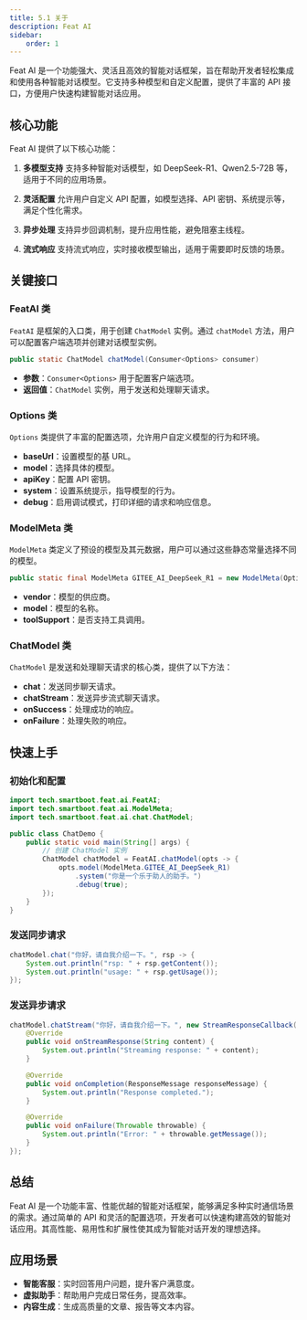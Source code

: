 ```yaml
---
title: 5.1 关于
description: Feat AI
sidebar:
    order: 1
---
```


Feat AI 是一个功能强大、灵活且高效的智能对话框架，旨在帮助开发者轻松集成和使用各种智能对话模型。它支持多种模型和自定义配置，提供了丰富的 API 接口，方便用户快速构建智能对话应用。

## 核心功能

Feat AI 提供了以下核心功能：

1. **多模型支持**
支持多种智能对话模型，如 DeepSeek-R1、Qwen2.5-72B 等，适用于不同的应用场景。

2. **灵活配置**
允许用户自定义 API 配置，如模型选择、API 密钥、系统提示等，满足个性化需求。

3. **异步处理**
支持异步回调机制，提升应用性能，避免阻塞主线程。

4. **流式响应**
支持流式响应，实时接收模型输出，适用于需要即时反馈的场景。

## 关键接口

### FeatAI 类

`FeatAI` 是框架的入口类，用于创建 `ChatModel` 实例。通过 `chatModel` 方法，用户可以配置客户端选项并创建对话模型实例。

```java
public static ChatModel chatModel(Consumer<Options> consumer)
```

- **参数**：`Consumer<Options>` 用于配置客户端选项。
- **返回值**：`ChatModel` 实例，用于发送和处理聊天请求。

### Options 类

`Options` 类提供了丰富的配置选项，允许用户自定义模型的行为和环境。

- **baseUrl**：设置模型的基 URL。
- **model**：选择具体的模型。
- **apiKey**：配置 API 密钥。
- **system**：设置系统提示，指导模型的行为。
- **debug**：启用调试模式，打印详细的请求和响应信息。

### ModelMeta 类

`ModelMeta` 类定义了预设的模型及其元数据，用户可以通过这些静态常量选择不同的模型。

```java
public static final ModelMeta GITEE_AI_DeepSeek_R1 = new ModelMeta(Options.AI_VENDOR_GITEE, "DeepSeek-R1", false);
```

- **vendor**：模型的供应商。
- **model**：模型的名称。
- **toolSupport**：是否支持工具调用。

### ChatModel 类

`ChatModel` 是发送和处理聊天请求的核心类，提供了以下方法：

- **chat**：发送同步聊天请求。
- **chatStream**：发送异步流式聊天请求。
- **onSuccess**：处理成功的响应。
- **onFailure**：处理失败的响应。

## 快速上手

### 初始化和配置

```java
import tech.smartboot.feat.ai.FeatAI;
import tech.smartboot.feat.ai.ModelMeta;
import tech.smartboot.feat.ai.chat.ChatModel;

public class ChatDemo {
    public static void main(String[] args) {
        // 创建 ChatModel 实例
        ChatModel chatModel = FeatAI.chatModel(opts -> {
            opts.model(ModelMeta.GITEE_AI_DeepSeek_R1)
                .system("你是一个乐于助人的助手。")
                .debug(true);
        });
    }
}
```

### 发送同步请求

```java
chatModel.chat("你好，请自我介绍一下。", rsp -> {
    System.out.println("rsp: " + rsp.getContent());
    System.out.println("usage: " + rsp.getUsage());
});
```

### 发送异步请求

```java
chatModel.chatStream("你好，请自我介绍一下。", new StreamResponseCallback() {
    @Override
    public void onStreamResponse(String content) {
        System.out.println("Streaming response: " + content);
    }

    @Override
    public void onCompletion(ResponseMessage responseMessage) {
        System.out.println("Response completed.");
    }

    @Override
    public void onFailure(Throwable throwable) {
        System.out.println("Error: " + throwable.getMessage());
    }
});
```

## 总结

Feat AI 是一个功能丰富、性能优越的智能对话框架，能够满足多种实时通信场景的需求。通过简单的 API 和灵活的配置选项，开发者可以快速构建高效的智能对话应用。其高性能、易用性和扩展性使其成为智能对话开发的理想选择。

## 应用场景

- **智能客服**：实时回答用户问题，提升客户满意度。
- **虚拟助手**：帮助用户完成日常任务，提高效率。
- **内容生成**：生成高质量的文章、报告等文本内容。
